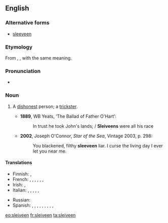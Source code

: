 {{was wotd|2010|March|17}}
==English==

===Alternative forms===
* [[sleeveen]]

===Etymology===
From {{etyl|ga}} {{term|slíghbhín|lang=ga}}, {{term|slíbhín|lang=ga}}, with the same meaning.

===Pronunciation===
* {{IPA|/ˈsliːviːn/}}

===Noun===
{{en-noun}}

# {{Ireland}} A [[dishonest]] person; a [[trickster]].
#* '''1889''', WB Yeats, ‘The Ballad of Father O'Hart’:
#*: In trust he took John's lands; / '''Sleiveens''' were all his race
#* '''2002''', Joseph O'Connor, ''Star of the Sea'', Vintage 2003, p. 298:
#*: You blackened, filthy '''sleeveen''' liar. I curse the living day I ever let you near me.

====Translations====
{{trans-top|dishonest person; trickster}}
* Finnish: {{t|fi|koijari}}, {{t|fi|sluibari}}
* French: {{t+|fr|escroc}}, {{t+|fr|filou}}, {{t|fr|aigrefin}}, {{t+|fr|fripon}}, {{t+|fr|larron}}, {{t|fr|chevalier d'industrie}}, {{t+|fr|tricheur}}
* Irish: {{t|ga|slíghbhín}}, {{t|ga|slíbhín}}
* Italian: {{t-|it|truffatore}}, {{t+|it|mariolo}}, {{t+|it|farabutto}}, {{t-|it|imbroglione}}, {{t-|it|sbarazzino}}, {{t-|it|birichino}}
{{trans-mid}}
* Russian: {{t+|ru|обманщик|m}}
* Spanish: {{t+|es|ratero}}, {{t|es|timador}}, {{t|es|petardista}}, {{t-|es|estafador}}, {{t|es|caballero de industria}}, {{t-|es|pícaro}}, {{t|es|bribón}}, {{t+|es|tunante}}, {{t|es|truhán}}, {{t|es|taimado}}
{{trans-bottom}}

[[eo:sleiveen]]
[[fr:sleiveen]]
[[ta:sleiveen]]